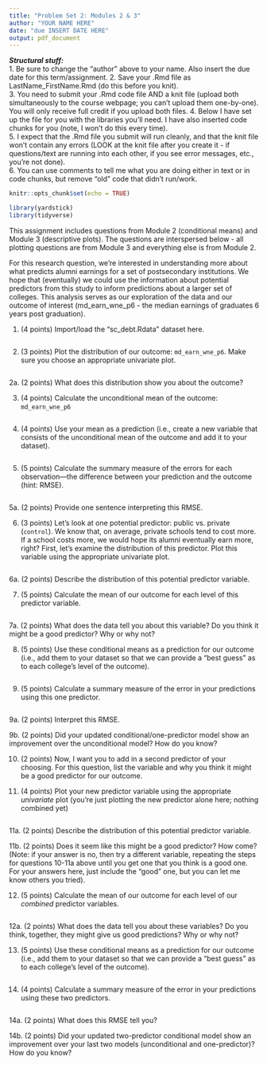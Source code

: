 ---
title: "Problem Set 2: Modules 2 & 3"
author: "YOUR NAME HERE"
date: "due INSERT DATE HERE"
output: pdf_document
---

***Structural stuff:***      
1. Be sure to change the "author" above to your name. Also insert the due date for this term/assignment.
2. Save your .Rmd file as LastName_FirstName.Rmd (do this before you knit).    
3. You need to submit your .Rmd code file AND a knit file (upload both simultaneously to the course webpage; you can't upload them one-by-one). You will only receive full credit if you upload both files. 
4. Below I have set up the file for you with the libraries you'll need. I have also inserted code chunks for you (note, I won't do this every time).        
5. I expect that the .Rmd file you submit will run cleanly, and that the knit file won't contain any errors (LOOK at the knit file after you create it - if questions/text are running into each other, if you see error messages, etc., you're not done).      
6. You can use comments to tell me what you are doing either in text or in code chunks, but remove "old" code that didn't run/work.      

```{r, include=F}
knitr::opts_chunk$set(echo = TRUE)

library(yardstick)
library(tidyverse)
```

This assignment includes questions from Module 2 (conditional means) and Module 3 (descriptive plots). The questions are interspersed below - all plotting questions are from Module 3 and everything else is from Module 2. 

For this research question, we're interested in understanding more about what predicts alumni earnings for a set of postsecondary institutions. We hope that (eventually) we could use the information about potential predictors from this study to inform predictions about a larger set of colleges. This analysis serves as our exploration of the data and our outcome of interest (md_earn_wne_p6 - the median earnings of graduates 6 years post graduation). 

1. (4 points) Import/load the "sc_debt.Rdata" dataset here. 
```{r}

```

2. (3 points) Plot the distribution of our outcome: `md_earn_wne_p6`. Make sure you choose an appropriate univariate plot.
```{r}

```

2a. (2 points) What does this distribution show you about the outcome? 



3. (4 points) Calculate the unconditional mean of the outcome: `md_earn_wne_p6`
```{r}

```

4. (4 points) Use your mean as a prediction (i.e., create a new variable that consists of the unconditional mean of the outcome and add it to your dataset). 
```{r}

```

5. (5 points) Calculate the summary measure of the errors for each observation---the difference between your prediction and the outcome (hint: RMSE).
```{r}

```

5a. (2 points) Provide one sentence interpreting this RMSE. 




6. (3 points) Let's look at one potential predictor: public vs. private (`control`). We know that, on average, private schools tend to cost more. If a school costs more, we would hope its alumni eventually earn more, right? First, let's examine the distribution of this predictor. Plot this variable using the appropriate univariate plot. 
```{r}

```

6a. (2 points) Describe the distribution of this potential predictor variable.  



7. (5 points) Calculate the mean of our outcome for each level of this predictor variable.
```{r}

```

7a. (2 points) What does the data tell you about this variable? Do you think it might be a good predictor? Why or why not? 



8. (5 points) Use these conditional means as a prediction for our outcome (i.e., add them to your dataset so that we can provide a "best guess" as to each college's level of the outcome).  
```{r}

```

9. (5 points) Calculate a summary measure of the error in your predictions using this one predictor. 
```{r}

```

9a. (2 points) Interpret this RMSE. 



9b. (2 points) Did your updated conditional/one-predictor model show an improvement over the unconditional model? How do you know?




10. (2 points) Now, I want you to add in a second predictor of your choosing. For this question, list the variable and why you think it might be a good predictor for our outcome. 



11. (4 points) Plot your new predictor variable using the appropriate *univariate* plot (you're just plotting the new predictor alone here; nothing combined yet) 
```{r}

```


11a. (2 points) Describe the distribution of this potential predictor variable.  





11b. (2 points) Does it seem like this might be a good predictor? How come? (Note: if your answer is no, then try a different variable, repeating the steps for questions 10-11a above until you get one that you think is a good one. For your answers here, just include the "good" one, but you can let me know others you tried). 



12. (5 points) Calculate the mean of our outcome for each level of our *combined* predictor variables.
```{r}

```

12a. (2 points) What does the data tell you about these variables? Do you think, together, they might give us good predictions? Why or why not? 



13. (5 points) Use these conditional means as a prediction for our outcome (i.e., add them to your dataset so that we can provide a "best guess" as to each college's level of the outcome).  
```{r}

```


14. (4 points) Calculate a summary measure of the error in your predictions using these two predictors. 
```{r}

```


14a. (2 points) What does this RMSE tell you? 




14b. (2 points) Did your updated two-predictor conditional model show an improvement over your last two models (unconditional and one-predictor)? How do you know? 




